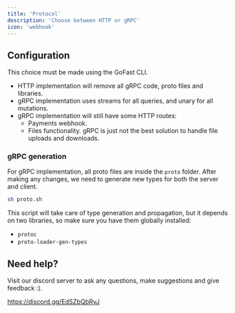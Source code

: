 ```yaml
---
title: 'Protocol'
description: 'Choose between HTTP or gRPC'
icon: 'webhook'
---
```


## Configuration

This choice must be made using the GoFast CLI.

- HTTP implementation will remove all gRPC code, proto files and libraries.
- gRPC implementation uses streams for all queries, and unary for all mutations.
- gRPC implementation will still have some HTTP routes:
    - Payments webhook.
    - Files functionality. gRPC is just not the best solution to handle file uploads and downloads.

### gRPC generation

For gRPC implementation, all proto files are inside the `proto` folder. After making any changes, we need to generate new types for both the server and client.

```bash
sh proto.sh
```

This script will take care of type generation and propagation, but it depends on two libraries, so make sure you have them globally installed:

- `protoc`
- `proto-loader-gen-types`

## Need help?

Visit our discord server to ask any questions, make suggestions and give feedback :).

https://discord.gg/EdSZbQbRyJ
